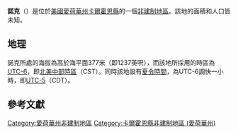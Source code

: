 {{noteTA
|G1=USState
|G2=地名
|G3=Unit
}}
{{Infobox settlement
|official_name            = 諾克
|native_name = Knoke
|settlement_type          = [[非建制地區|非建制地區]]
|image_skyline            = 
|imagesize                = 
|image_map                = 
|mapsize                  = 
|pushpin_map              = USA Iowa
|pushpin_label            = 諾克
|pushpin_label_position   = top
|pushpin_map_caption      = 諾克在愛荷華州的位置
|subdivision_type         = [[世界政區索引|國家]]
|subdivision_type1        = [[美国州份|州份]]
|subdivision_type2        = [[愛荷華州行政区划|縣]]
|subdivision_name         = [[美国|美国]]
|subdivision_name1        = [[愛荷華州|愛荷華州]]
|subdivision_name2        = [[卡爾霍恩縣_(愛荷華州)|卡爾霍恩縣]]
|elevation_ft             = 1237
|elevation_m              = 377
|area_total_km2           = 
|area_total_sq_mi         = 
|area_land_km2            = 
|area_land_sq_mi          = 
|area_water_km2           = 
|area_water_sq_mi         = 
|population_as_of         = 2010
|population_footnotes     = 
|population_total         = 
|population_metro         = 
|population_density_km2   = auto
|population_density_sq_mi = auto
|timezone                 = [[北美中部时区|北美中部时区]]
|utc_offset               = -6
|coordinates              = {{coord|42|31|01|N|94|45|07|W|display=inline,title}}
| coor_pinpoint           = 
| coordinates_footnotes   = 
|timezone_DST             = CDT
|utc_offset_DST           = -5
|postal_code_type         = [[美國郵區編號|郵區編號]]
|postal_code              = 
|area_code                = {{link-en|电话区号712|Area code 712|712}}
|blank_name = [[地名信息系统|GNIS ID]]
|blank_info = 458132<ref name="GNIS">{{cite gnis|458132|Knoke}}</ref>
}}
'''諾克'''（{{lang-en|Knoke}}）是位於[[美國|美國]][[愛荷華州|愛荷華州]][[卡爾霍恩縣_(愛荷華州)|卡爾霍恩縣]]的一個[[非建制地區|非建制地區]]。該地的面積和人口皆未知。

== 地理 ==
諾克所處的海拔為高於海平面377米（即1237英呎），而該地所採用的時區為[[UTC-6|UTC-6]]，即[[北美中部時區|北美中部時區]]（CST）。同時該地設有[[夏令時間|夏令時間]]，為UTC-6調快一小時，即[[UTC-5|UTC-5]]（CDT）。

== 參考文獻 ==
{{reflist}}

{{卡爾霍恩縣 (愛荷華州)}}

{{DEFAULTSORT:Knoke}}
[[Category:愛荷華州非建制地區|Category:愛荷華州非建制地區]]
[[Category:卡爾霍恩縣非建制地區_(愛荷華州)|Category:卡爾霍恩縣非建制地區 (愛荷華州)]]

{{Iowa-geo-stub}}